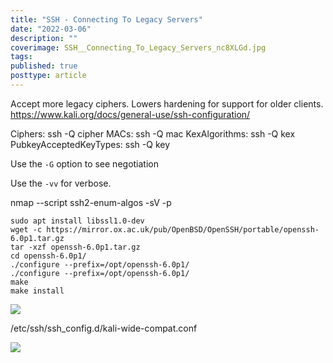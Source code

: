 ```yaml
---
title: "SSH - Connecting To Legacy Servers"
date: "2022-03-06"
description: ""
coverimage: SSH__Connecting_To_Legacy_Servers_nc8XLGd.jpg
tags: 
published: true
posttype: article
---
```

Accept more legacy ciphers. Lowers hardening for support for older clients. 
https://www.kali.org/docs/general-use/ssh-configuration/



Ciphers: ssh -Q cipher
MACs: ssh -Q mac
KexAlgorithms: ssh -Q kex
PubkeyAcceptedKeyTypes: ssh -Q key


Use the `-G` option to see negotiation 

Use the `-vv` for verbose.


nmap --script ssh2-enum-algos -sV -p <port> <host>




```
sudo apt install libssl1.0-dev
wget -c https://mirror.ox.ac.uk/pub/OpenBSD/OpenSSH/portable/openssh-6.0p1.tar.gz
tar -xzf openssh-6.0p1.tar.gz
cd openssh-6.0p1/
./configure --prefix=/opt/openssh-6.0p1/
./configure --prefix=/opt/openssh-6.0p1/
make 
make install 
```
![](c38f2220-e15a-46c4-a306-9bd78f59f012.PNG)


/etc/ssh/ssh_config.d/kali-wide-compat.conf

![](77ebcb2a-7c9d-46a4-bdc2-492183739299.PNG)